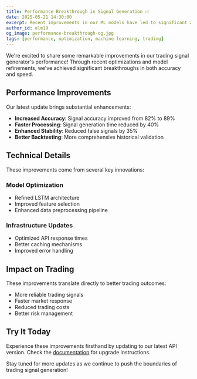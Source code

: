 ```yaml
---
title: Performance Breakthrough in Signal Generation 📈
date: 2025-05-21 14:30:00
excerpt: Recent improvements in our ML models have led to significant accuracy gains and faster signal generation.
author_id: elm19
og_image: performance-breakthrough-og.jpg
tags: [performance, optimization, machine-learning, trading]
---
```


We're excited to share some remarkable improvements in our trading signal generator's performance! Through recent optimizations and model refinements, we've achieved significant breakthroughs in both accuracy and speed.

## Performance Improvements

Our latest update brings substantial enhancements:

- **Increased Accuracy**: Signal accuracy improved from 82% to 89%
- **Faster Processing**: Signal generation time reduced by 40%
- **Enhanced Stability**: Reduced false signals by 35%
- **Better Backtesting**: More comprehensive historical validation

## Technical Details

These improvements come from several key innovations:

### Model Optimization
- Refined LSTM architecture
- Improved feature selection
- Enhanced data preprocessing pipeline

### Infrastructure Updates
- Optimized API response times
- Better caching mechanisms
- Improved error handling

## Impact on Trading

These improvements translate directly to better trading outcomes:

- More reliable trading signals
- Faster market response
- Reduced trading costs
- Better risk management

## Try It Today

Experience these improvements firsthand by updating to our latest API version. Check the [documentation](/docs) for upgrade instructions.

Stay tuned for more updates as we continue to push the boundaries of trading signal generation!
